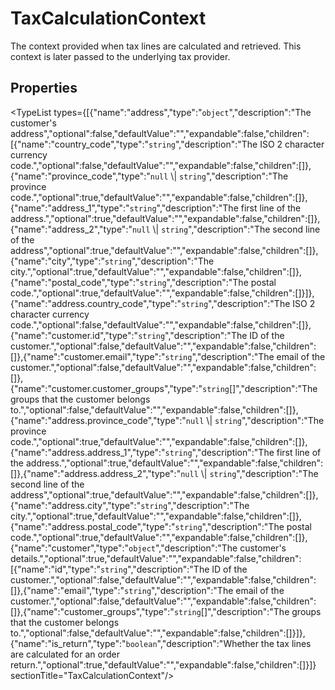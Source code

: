 
# TaxCalculationContext

The context provided when tax lines are calculated and retrieved. This
context is later passed to the underlying tax provider.

## Properties

<TypeList types={[{"name":"address","type":"`object`","description":"The customer's address","optional":false,"defaultValue":"","expandable":false,"children":[{"name":"country_code","type":"`string`","description":"The ISO 2 character currency code.","optional":false,"defaultValue":"","expandable":false,"children":[]},{"name":"province_code","type":"`null` \\| `string`","description":"The province code.","optional":true,"defaultValue":"","expandable":false,"children":[]},{"name":"address_1","type":"`string`","description":"The first line of the address.","optional":true,"defaultValue":"","expandable":false,"children":[]},{"name":"address_2","type":"`null` \\| `string`","description":"The second line of the address","optional":true,"defaultValue":"","expandable":false,"children":[]},{"name":"city","type":"`string`","description":"The city.","optional":true,"defaultValue":"","expandable":false,"children":[]},{"name":"postal_code","type":"`string`","description":"The postal code.","optional":true,"defaultValue":"","expandable":false,"children":[]}]},{"name":"address.country_code","type":"`string`","description":"The ISO 2 character currency code.","optional":false,"defaultValue":"","expandable":false,"children":[]},{"name":"customer.id","type":"`string`","description":"The ID of the customer.","optional":false,"defaultValue":"","expandable":false,"children":[]},{"name":"customer.email","type":"`string`","description":"The email of the customer.","optional":false,"defaultValue":"","expandable":false,"children":[]},{"name":"customer.customer_groups","type":"`string`[]","description":"The groups that the customer belongs to.","optional":false,"defaultValue":"","expandable":false,"children":[]},{"name":"address.province_code","type":"`null` \\| `string`","description":"The province code.","optional":true,"defaultValue":"","expandable":false,"children":[]},{"name":"address.address_1","type":"`string`","description":"The first line of the address.","optional":true,"defaultValue":"","expandable":false,"children":[]},{"name":"address.address_2","type":"`null` \\| `string`","description":"The second line of the address","optional":true,"defaultValue":"","expandable":false,"children":[]},{"name":"address.city","type":"`string`","description":"The city.","optional":true,"defaultValue":"","expandable":false,"children":[]},{"name":"address.postal_code","type":"`string`","description":"The postal code.","optional":true,"defaultValue":"","expandable":false,"children":[]},{"name":"customer","type":"`object`","description":"The customer's details.","optional":true,"defaultValue":"","expandable":false,"children":[{"name":"id","type":"`string`","description":"The ID of the customer.","optional":false,"defaultValue":"","expandable":false,"children":[]},{"name":"email","type":"`string`","description":"The email of the customer.","optional":false,"defaultValue":"","expandable":false,"children":[]},{"name":"customer_groups","type":"`string`[]","description":"The groups that the customer belongs to.","optional":false,"defaultValue":"","expandable":false,"children":[]}]},{"name":"is_return","type":"`boolean`","description":"Whether the tax lines are calculated for an order return.","optional":true,"defaultValue":"","expandable":false,"children":[]}]}  sectionTitle="TaxCalculationContext"/>
